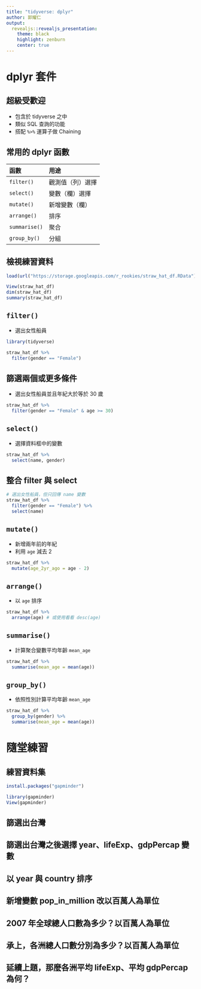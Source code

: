 ```yaml
---
title: "tidyverse: dplyr"
author: 郭耀仁
output: 
  revealjs::revealjs_presentation:
    theme: black
    highlight: zenburn
    center: true
---
```


# dplyr 套件

## 超級受歡迎

- 包含於 tidyverse 之中
- 類似 SQL 查詢的功能
- 搭配 `%>%` 運算子做 Chaining

## 常用的 dplyr 函數

|函數|用途|
|:----|:----|
|`filter()`|觀測值（列）選擇|
|`select()`|變數（欄）選擇|
|`mutate()`|新增變數（欄）|
|`arrange()`|排序|
|`summarise()`|聚合|
|`group_by()`|分組|

## 檢視練習資料

```r
load(url("https://storage.googleapis.com/r_rookies/straw_hat_df.RData"))
```

```r
View(straw_hat_df)
dim(straw_hat_df)
summary(straw_hat_df)
```

## `filter()`

- 選出女性船員

```r
library(tidyverse)

straw_hat_df %>%
  filter(gender == "Female")
```

## 篩選兩個或更多條件

- 選出女性船員並且年紀大於等於 30 歲

```r
straw_hat_df %>%
  filter(gender == "Female" & age >= 30)
```

## `select()`

- 選擇資料框中的變數

```r
straw_hat_df %>%
  select(name, gender)
```

## 整合 filter 與 select

```r
# 選出女性船員，但只回傳 name 變數
straw_hat_df %>%
  filter(gender == "Female") %>%
  select(name)
```

## `mutate()`

- 新增兩年前的年紀
- 利用 `age` 減去 2

```r
straw_hat_df %>%
  mutate(age_2yr_ago = age - 2)
```

## `arrange()`

- 以 `age` 排序

```r
straw_hat_df %>%
  arrange(age) # 或使用看看 desc(age)
```

## `summarise()`

- 計算聚合變數平均年齡 `mean_age`

```r
straw_hat_df %>%
  summarise(mean_age = mean(age))
```

## `group_by()`

- 依照性別計算平均年齡 `mean_age`

```r
straw_hat_df %>%
  group_by(gender) %>%
  summarise(mean_age = mean(age))
```

# 隨堂練習

## 練習資料集

```r
install.packages("gapminder")
```

```r
library(gapminder)
View(gapminder)
```

## 篩選出台灣

## 篩選出台灣之後選擇 year、lifeExp、gdpPercap 變數

## 以 year 與 country 排序

## 新增變數 pop_in_million 改以百萬人為單位

## 2007 年全球總人口數為多少？以百萬人為單位

## 承上，各洲總人口數分別為多少？以百萬人為單位

## 延續上題，那麼各洲平均 lifeExp、平均 gdpPercap 為何？